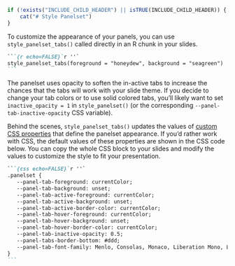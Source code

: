 ```r
if (!exists("INCLUDE_CHILD_HEADER") || isTRUE(INCLUDE_CHILD_HEADER)) {
	cat("# Style Panelset")
}
```

To customize the appearance of your panels,
you can use `style_panelset_tabs()` 
called directly in an R chunk in your slides.

````markdown
```{r echo=FALSE}`r ''`
style_panelset_tabs(foreground = "honeydew", background = "seagreen")
```
````

The panelset uses opacity to soften the in-active tabs
to increase the chances that the tabs will work with your slide theme.
If you decide to change your tab colors
or to use solid colored tabs,
you'll likely want to set `inactive_opacity = 1` in `style_panelset()`
(or the corresponding `--panel-tab-inactive-opacity` CSS variable).

Behind the scenes, 
`style_panelset_tabs()` updates the values of
[custom CSS properties](https://developer.mozilla.org/en-US/docs/Web/CSS/--*)
that define the panelset appearance.
If you'd rather work with CSS,
the default values of these properties are shown in the CSS code below.
You can copy the whole CSS block to your slides 
and modify the values to customize the style to fit your presentation.

````markdown
```{css echo=FALSE}`r ''`
.panelset {
   --panel-tab-foreground: currentColor;
   --panel-tab-background: unset;
   --panel-tab-active-foreground: currentColor;
   --panel-tab-active-background: unset;
   --panel-tab-active-border-color: currentColor;
   --panel-tab-hover-foreground: currentColor;
   --panel-tab-hover-background: unset;
   --panel-tab-hover-border-color: currentColor;
   --panel-tab-inactive-opacity: 0.5;
   --panel-tabs-border-bottom: #ddd;
   --panel-tab-font-family: Menlo, Consolas, Monaco, Liberation Mono, Lucida Console, monospace;
}
```
````
